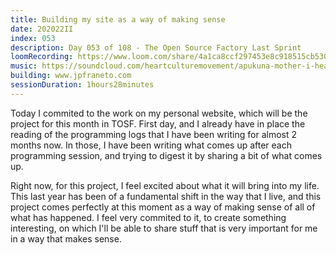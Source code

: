 ```yaml
---
title: Building my site as a way of making sense
date: 202022II
index: 053
description: Day 053 of 108 - The Open Source Factory Last Sprint
loomRecording: https://www.loom.com/share/4a1ca8ccf297453e8c918515cb530043
music: https://soundcloud.com/heartculturemovement/apukuna-mother-i-hear-you-october-2020-heartculture-podcast-1
building: www.jpfraneto.com
sessionDuration: 1hours28minutes
---
```


Today I commited to the work on my personal website, which will be the project for this month in TOSF. First day, and I already have in place the reading of the programming logs that I have been writing for almost 2 months now. In those, I have been writing what comes up after each programming session, and trying to digest it by sharing a bit of what comes up.

Right now, for this project, I feel excited about what it will bring into my life. This last year has been of a fundamental shift in the way that I live, and this project comes perfectly at this moment as a way of making sense of all of what has happened. I feel very commited to it, to create something interesting, on which I'll be able to share stuff that is very important for me in a way that makes sense.
